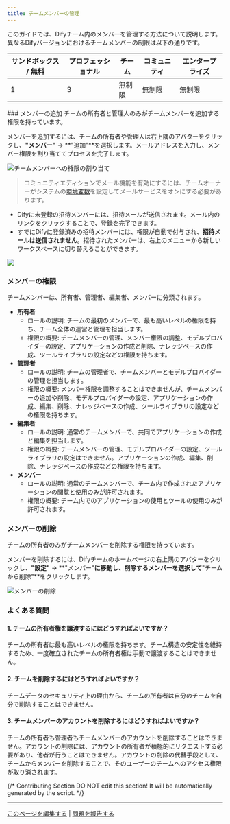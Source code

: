 ```yaml
---
title: チームメンバーの管理
---
```



このガイドでは、Difyチーム内のメンバーを管理する方法について説明します。異なるDifyバージョンにおけるチームメンバーの制限は以下の通りです。

<table>
  <thead>
    <tr>
      <th>サンドボックス / 無料</th>
      <th>プロフェッショナル</th>
      <th>チーム</th>
      <th>コミュニティ</th>
      <th>エンタープライズ</th>
    </tr>
  </thead>
  <tbody>
    <tr>
      <td>1</td>
      <td>3</td>
      <td>無制限</td>
      <td>無制限</td>
      <td>無制限</td>
    </tr>
  </tbody>
</table>
### メンバーの追加

<Info>
チームの所有者と管理人のみがチームメンバーを追加する権限を持っています。
</Info>

メンバーを追加するには、チームの所有者や管理人は右上隅のアバターをクリックし、**"メンバー"** → **"追加"**を選択します。メールアドレスを入力し、メンバー権限を割り当ててプロセスを完了します。

![チームメンバーへの権限の割り当て](https://assets-docs.dify.ai/dify-enterprise-mintlify/jp/guides/management/bbd0873959dd3fe342b7212b98e812ae.png)

> コミュニティエディションでメール機能を有効にするには、チームオーナーがシステムの[環境変数](/ja-jp/getting-started/install-self-hosted/environments)を設定してメールサービスをオンにする必要があります。

- Difyに未登録の招待メンバーには、招待メールが送信されます。メール内のリンクをクリックすることで、登録を完了できます。
- すでにDifyに登録済みの招待メンバーには、権限が自動で付与され、**招待メールは送信されません**。招待されたメンバーは、右上のメニューから新しいワークスペースに切り替えることができます。

![](https://assets-docs.dify.ai/dify-enterprise-mintlify/jp/guides/management/93a6f055cfaf65dfe138e8ac332f71d1.png)

### メンバーの権限

チームメンバーは、所有者、管理者、編集者、メンバーに分類されます。

* **所有者**
  * ロールの説明: チームの最初のメンバーで、最も高いレベルの権限を持ち、チーム全体の運営と管理を担当します。
  * 権限の概要: チームメンバーの管理、メンバー権限の調整、モデルプロバイダーの設定、アプリケーションの作成と削除、ナレッジベースの作成、ツールライブラリの設定などの権限を持ちます。
* **管理者**
  * ロールの説明: チームの管理者で、チームメンバーとモデルプロバイダーの管理を担当します。
  * 権限の概要: メンバー権限を調整することはできませんが、チームメンバーの追加や削除、モデルプロバイダーの設定、アプリケーションの作成、編集、削除、ナレッジベースの作成、ツールライブラリの設定などの権限を持ちます。
* **編集者**
  * ロールの説明: 通常のチームメンバーで、共同でアプリケーションの作成と編集を担当します。
  * 権限の概要: チームメンバーの管理、モデルプロバイダーの設定、ツールライブラリの設定はできません。アプリケーションの作成、編集、削除、ナレッジベースの作成などの権限を持ちます。
* **メンバー**
  * ロールの説明: 通常のチームメンバーで、チーム内で作成されたアプリケーションの閲覧と使用のみが許可されます。
  * 権限の概要: チーム内でのアプリケーションの使用とツールの使用のみが許可されます。

### メンバーの削除

<Info>
チームの所有者のみがチームメンバーを削除する権限を持っています。
</Info>

メンバーを削除するには、Difyチームのホームページの右上隅のアバターをクリックし、**"設定"** → **"メンバー"**に移動し、削除するメンバーを選択して**"チームから削除"**をクリックします。

![メンバーの削除](https://assets-docs.dify.ai/dify-enterprise-mintlify/jp/guides/management/0596a58b4fc59c9a0fae24bdff90b769.png)

### よくある質問

#### 1. チームの所有者権を譲渡するにはどうすればよいですか？

チームの所有者は最も高いレベルの権限を持ちます。チーム構造の安定性を維持するため、一度確立されたチームの所有者権は手動で譲渡することはできません。

#### 2. チームを削除するにはどうすればよいですか？

チームデータのセキュリティ上の理由から、チームの所有者は自分のチームを自分で削除することはできません。

#### 3. チームメンバーのアカウントを削除するにはどうすればよいですか？

チームの所有者も管理者もチームメンバーのアカウントを削除することはできません。アカウントの削除には、アカウントの所有者が積極的にリクエストする必要があり、他者が行うことはできません。アカウントの削除の代替手段として、チームからメンバーを削除することで、そのユーザーのチームへのアクセス権限が取り消されます。

{/*
Contributing Section
DO NOT edit this section!
It will be automatically generated by the script.
*/}

---

[このページを編集する](https://github.com/langgenius/dify-docs/edit/main/ja-jp/guides/management/team-members-management.mdx) | [問題を報告する](https://github.com/langgenius/dify-docs/issues/new?template=docs.yml)

